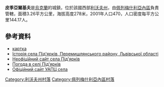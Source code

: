 {{coord|49|44|2|N|24|21|41|E|scale:100000|display=title}}

'''皮季亞爾基夫'''是[[烏克蘭|烏克蘭]]的城鎮，位於該國西部[[利沃夫州|利沃夫州]]，由[[佩列梅什利亞內區|佩列梅什利亞內區]]負責管轄，面積3.26平方公里，海拔高度278米，2001年人口470，人口密度每平方公里144.17人。

==參考資料==
* [http://gska2.rada.gov.ua/pls/z7502/A005?rf7571=20457 картка]{{Dead link|date=2018年6月 |bot=InternetArchiveBot |fix-attempted=no }}
* [https://web.archive.org/web/20180325004033/http://www.ukrainica.org.ua/ukr/projects/sela_ukraini/istorii_sel/1218-1218 Історія села Під'ярків, Перемишлянського району, Львівської області]
* [http://pidyarkiv.in.ua/ Неофіційний сайт села Під'ярків] {{Wayback|url=http://pidyarkiv.in.ua/ |date=20211221050947 }}
* [http://weather.in.ua/ua/l'vovskaja/20463 Погода в селі Під'ярків]{{Wayback|url=http://weather.in.ua/ua/l%27vovskaja/20463 |date=20150514061940 }}
* [https://web.archive.org/web/20101010143229/http://uapc.pidyarkiv.in.ua/ Офіційний сайт УАПЦ села]

[[Category:利沃夫州村落|Category:利沃夫州村落]]
[[Category:佩列梅什利亞內區村落|Category:佩列梅什利亞內區村落]]


{{Lviv-geo-stub}}